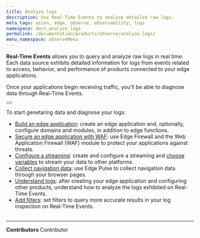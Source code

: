 ```yaml
---
title: Analyze logs
description: Use Real-Time Events to analyze detailed raw logs.
meta_tags: azion, edge, observe, observability, logs
namespace: docs_analyze_logs
permalink: /documentation/products/observe/analyze-logs/
menu_namespace: observeMenu
---
```



**Real-Time Events** allows you to query and analyze raw logs in real time. Each data source exhibits detailed information for logs from events related to access, behavior, and performance of products connected to your edge applications.

Once your applications begin receiving traffic, you'll be able to diagnose data through Real-Time Events.

<Button href="/en/documentation/products/observe/real-time-events/" text="go to real-time events reference" variant="secondary" target="_blank"></Button>

To start genetaring data and diagnose your logs:

- [Build an edge application](/en/documentation/products/guides/build/build-an-application/): create an edge application and, optionally, configure domains and modules, in addition to edge functions.
- [Secure an edge application with WAF](/en/documentation/products/secure/secure-application/): use Edge Firewall and the Web Application Firewall (WAF) module to protect your applications against threats.
- [Configure a streaming](/en/documentation/products/guides/use-data-streaming/): create and configure a streaming and [choose variables](/en/documentation/products/guides/observe/data-streaming-select-variables/) to stream your data to other platforms.
- [Collect navigation data](en/documentation/products/guides/observe/analyze-navigation-data/): use Edge Pulse to collect navigation data through your browser pages.
- [Understand logs](/en/documentation/products/guides/observe/understand-logs/): after creating your edge application and configuring other products, understand how to analyze the logs exhibited on Real-Time Events.
- [Add filters](/en/documentation/products/guides/observe/add-filters-events/): set filters to query more accurate results in your log inspection on Real-Time Events.
<br /><br />
---


**Contributors** <ContributorList>Contributor</ContributorList>